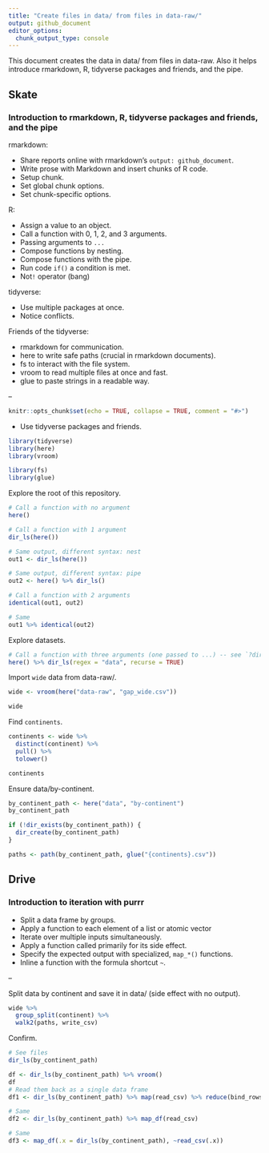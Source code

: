 ```yaml
---
title: "Create files in data/ from files in data-raw/"
output: github_document
editor_options: 
  chunk_output_type: console
---
```


This document creates the data in data/ from files in data-raw. Also it helps introduce rmarkdown, R, tidyverse packages and friends, and the pipe.

## Skate

###  Introduction to rmarkdown, R, tidyverse packages and friends, and the pipe

rmarkdown: 

* Share reports online with rmarkdown's `output: github_document`.
* Write prose with Markdown and insert chunks of R code.
* Setup chunk.
* Set global chunk options.
* Set chunk-specific options.

R:

* Assign a value to an object.
* Call a function with 0, 1, 2, and 3 arguments.
* Passing arguments to `...`
* Compose functions by nesting.
* Compose functions with the pipe.
* Run code `if()` a condition is met.
* Not`!` operator (bang)

tidyverse:

* Use multiple packages at once.
* Notice conflicts.

Friends of the tidyverse:

* rmarkdown for communication.
* here to write safe paths (crucial in rmarkdown documents).
* fs to interact with the file system.
* vroom to read multiple files at once and fast.
* glue to paste strings in a readable way.

--



```r
knitr::opts_chunk$set(echo = TRUE, collapse = TRUE, comment = "#>")
```

* Use tidyverse packages and friends.

```r
library(tidyverse)
library(here)
library(vroom)

library(fs)
library(glue)
```

Explore the root of this repository.

```r
# Call a function with no argument
here()

# Call a function with 1 argument
dir_ls(here())

# Same output, different syntax: nest
out1 <- dir_ls(here())

# Same output, different syntax: pipe
out2 <- here() %>% dir_ls()

# Call a function with 2 arguments
identical(out1, out2)

# Same
out1 %>% identical(out2)
```

Explore datasets.

```r
# Call a function with three arguments (one passed to ...) -- see `?dir_ls()`
here() %>% dir_ls(regex = "data", recurse = TRUE)
```

Import `wide` data from data-raw/.

```r
wide <- vroom(here("data-raw", "gap_wide.csv"))

wide
```

Find `continents`.

```r
continents <- wide %>% 
  distinct(continent) %>% 
  pull() %>% 
  tolower()

continents
```

Ensure data/by-continent.

```r
by_continent_path <- here("data", "by-continent")
by_continent_path

if (!dir_exists(by_continent_path)) {
  dir_create(by_continent_path)
}

paths <- path(by_continent_path, glue("{continents}.csv"))
```



## Drive

### Introduction to iteration with purrr

* Split a data frame by groups.
* Apply a function to each element of a list or atomic vector
* Iterate over multiple inputs simultaneously.
* Apply a function called primarily for its side effect.
* Specify the expected output with specialized, `map_*()` functions.
* Inline a function with the formula shortcut `~`.

--



Split data by continent and save it in data/ (side effect with no output).

```r
wide %>% 
  group_split(continent) %>% 
  walk2(paths, write_csv)
```

Confirm.

```r
# See files
dir_ls(by_continent_path)

df <- dir_ls(by_continent_path) %>% vroom()
df
# Read them back as a single data frame
df1 <- dir_ls(by_continent_path) %>% map(read_csv) %>% reduce(bind_rows)

# Same
df2 <- dir_ls(by_continent_path) %>% map_df(read_csv)

# Same
df3 <- map_df(.x = dir_ls(by_continent_path), ~read_csv(.x))
```

